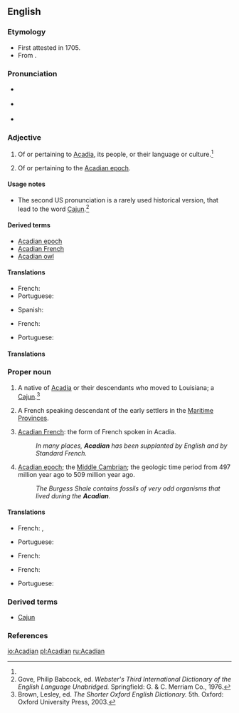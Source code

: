 ==English==

===Etymology===
* First attested in 1705.
* From {{suffix|Acadia|an|t2=one that is}}.

===Pronunciation===
* {{a|RP}} {{IPA|/əˈkeɪ.di.n̩/|lang=en}}
* {{a|US}} {{IPA|/əˈkeɪ.di.n̩/|/əˈkeɪ.dʒn̩/}}
* {{rhymes|eɪdiən}}

===Adjective===
{{en-adj}}

# Of or pertaining to [[Acadia]], its people, or their language or culture.{{defdate|First attested in the early 19th century.}}<ref name=SOED/>
# {{context|geology}} Of or pertaining to the [[Acadian epoch]].

====Usage notes====
*  The second US pronunciation is a rarely used historical version, that lead to the word [[Cajun]].<ref name=WI3>Gove, Philip Babcock, ed. ''Webster's Third International Dictionary of the English Language Unabridged.'' Springfield: G. & C. Merriam Co., 1976.</ref>

====Derived terms====
* [[Acadian epoch]]
* [[Acadian French]]
* [[Acadian owl]]

====Translations====
{{trans-top|Of or pertaining to Acadia}}
* French: {{t+|fr|acadien}}
* Portuguese: {{t-|pt|acádio|m}}
{{trans-mid}}
* Spanish: {{t+|es|acadio}}
{{trans-bottom}}
{{trans-top|Of or pertaining to the Acadian epoch}}
* French: {{t+|fr|acadien}}
{{trans-mid}}
* Portuguese: {{t-|pt|acádio|m}}
{{trans-bottom}}

====Translations====

===Proper noun===
{{en-proper noun}}

# A native of [[Acadia]] or their descendants who moved to Louisiana; a [[Cajun]].{{defdate|First attested in the early 18th century.}}<ref name=SOED>Brown, Lesley, ed. ''The Shorter Oxford English Dictionary.'' 5th. Oxford: Oxford University Press, 2003.</ref>
# {{Canada}} A French speaking descendant of the early settlers in the [[Maritime Provinces]].
# {{rare}} [[Acadian French]]: the form of French spoken in Acadia.
#: ''In many places, '''Acadian''' has been supplanted by English and by Standard French.''
# {{rare}} [[Acadian epoch]]; the [[Middle Cambrian]]; the geologic time period from 497 million year ago to 509 million year ago.
#: ''The Burgess Shale contains fossils of very odd organisms that lived during the '''Acadian'''.''

====Translations====
{{trans-top|Of or pertaining to Acadia}}
* French: {{t+|fr|Acadien|m}}, {{t+|fr|Acadienne|f}}
{{trans-mid}}
* Portuguese: {{t-|pt|acádio}}
{{trans-bottom}}
{{trans-top|Acadian French}}
* French: {{t+|fr|Acadien|m}}
{{trans-mid}}
{{trans-bottom}}
{{trans-top|Acadian epoch}}
* French: {{t+|fr|Acadien|m}}
{{trans-mid}}
* Portuguese: {{t-|pt|época dos acádios|f}}
{{trans-bottom}}

===Derived terms===
* [[Cajun]]

===References===
<references/>

[[io:Acadian]]
[[pl:Acadian]]
[[ru:Acadian]]